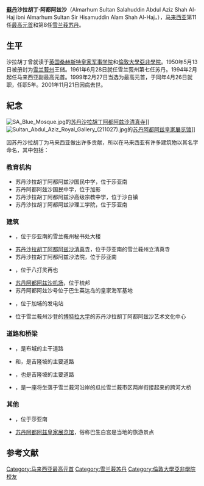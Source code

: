 {{noteTA|
G1=melayu
|T=zh-sg:苏丹沙拉胡丁·阿都阿兹沙;zh-cn:苏丹·沙拉胡丁·阿卜杜勒·阿齐兹·沙阿;zh-tw:蘇丹沙拉胡丁·阿布都拉·阿濟茲·沙
|1=zh-sg:苏丹沙拉胡丁·阿都阿兹沙;zh-cn:苏丹·沙拉胡丁·阿卜杜勒·阿齐兹·沙阿;zh-tw:蘇丹沙拉胡丁·阿布都拉·阿濟茲·沙
|1=zh-sg:沙拉胡丁·阿都阿兹沙;zh-cn:沙拉胡丁·阿卜杜勒·阿齐兹·沙阿;zh-tw:沙拉胡丁·阿布都拉·阿濟茲·沙
}}
{{Infobox royalty|monarch
|name            = 沙拉胡丁·阿都阿兹沙<br/>Salahuddin Abdul Aziz Shah
|succession      = {{flagicon image|Flag of the Supreme Head of Malaysia.svg}} 第11任[[马来西亚最高元首|马来西亚最高元首]]
|image           =File:President Gloria Macapagal-Arroyo walks with His Majesty, the Yang Di-Pertuan Agong of Malaysia cropped.jpg
|reign           = 1999年4月26日-{{box|2001年11月21日}}（{{age in years and days|1999|4|26|2001|11|21|age=no}}）
|predecessor     =[[端姑·惹化|端姑·惹化]]
|successor       =[[端姑賽西拉祖丁|端姑賽西拉祖丁]]
| regent =[[马哈迪·莫哈末|马哈迪·莫哈末]]
|succession1     =[[雪蘭莪州|雪蘭莪州]]第8任[[雪蘭莪蘇丹|蘇丹]]
|reign1          = 1960年9月3日-{{box|2001年11月21日}}（{{age in years and days|1960|9|3|2001|11|21|age=no}}）
|predecessor1    = {{tsl|en|Hisamuddin Alam Shah||Hisamuddin of Selangor}}
|successor1      = [[苏丹沙拉弗丁|苏丹沙拉弗丁]]
|styles          = 1. Posthumous title:<br>Almarhum Sultan Salahuddin Abdul Aziz Shah Al-Haj ibni Almarhum Sultan Sir Hisamuddin Alam Shah Al-Haj<br>
2. Yang di-Pertuan Agong of Malaysia (April 1999–November 2001):<br>
[[马来西亚封衔|Duli Yang Maha Mulia]] Yang di-Pertuan Agong Sultan Salahuddin Abdul Aziz Shah Al-Haj ibni Almarhum Sultan Sir Hisamuddin Alam Shah Al-Haj<br>
3. Sultan of Selangor (3 September 1960–21 November 2001):<br>
[[马来西亚封衔|Duli Yang Maha Mulia]] Sultan Salahuddin Abdul Aziz Shah Al-Haj ibni Almarhum Sultan Sir Hisamuddin Alam Shah Al-Haj<ref>''Information Malaysia'' (1998), pg 753</ref><br>
4. Raja Muda of Selangor (1950–1960):<br>
His Highness Tengku Abdul Aziz Shah ibni Hisamuddin Alam Shah<ref>Martin, Keltie, Renwick, Epstein, Paxton, Steinberg, ''The Statesman's Year-book: Statistical and Historical Annual of the States of the World for the Year ; 1978-1979'', pg 520</ref>
|spouse          = [[Raja_Nur_Saidat_ul-Ihsan|Raja Nur Saidat ul-Ihsan]] (div. 1943)<br/>[[Che'_Mahiran|Che' Mahiran]] (div. 1954)<br/>{{tsl|en|Tengku Ampuan Rahimah||Tengku Ampuan Rahimah}} <br/>[[Sharifa_Salmah|Sharifa Salmah]] (div. 1962)<br/>{{tsl|en|Tuanku Siti Aishah||Tuanku Siti Aishah}} 
|issue           = Nor Halija<br />[[蘇丹沙拉弗丁|Sultan Sharafuddin Abdul Aziz Shah]]<br />Sofiah<br />Sulaiman Shah<br />Zahariah<br />Fatimah<br />Abdul Samad<br /> Arafiah<br />Aishah<br />Ahmad Shah<br />Nor Marina<br />Nor Zehan
|royal house  = [[雪蘭莪|雪蘭莪]]
|royal anthem = [[我的祖國_(馬來西亞)|我的祖國]]
|father       = [[Sultan_Hisamuddin|Sultan Hisamuddin]]
|mother       = [[Ampuan_Raja_Jemaah|Ampuan Raja Jemaah]]
|birth_date  ={{Birth date|1924|3|8|df=y}}
|birth_place = {{flag|Federated Malay States}}{{flag|Selangor|pre-1965}}[[瓜拉冷岳縣|瓜拉冷岳縣]]
|death_date  ={{Death date and age|2001|11|21|1924|3|8|df=y}}
|death_place ={{馬來西亞}}[[吉隆坡|吉隆坡]]
|place of burial =[[巴生|巴生]][[蘇丹蘇萊曼清真寺|皇家陵墓]]
|occupation      =
|}}
'''[[蘇丹_(稱謂)|蘇丹]]沙拉胡丁·阿都阿兹沙'''（Almarhum Sultan Salahuddin Abdul Aziz Shah Al-Haj ibni Almarhum Sultan Sir Hisamuddin Alam Shah Al-Haj，{{bd|1924年|3月8日|2001年|11月21日}}），[[马来西亚|马来西亚]]第11任[[马来西亚最高元首|最高元首]]和第8任[[雪兰莪苏丹|雪兰莪苏丹]]。

==生平==
沙拉胡丁曾就读于[[英国|英国]][[桑赫斯特皇家军事学院|桑赫斯特皇家军事学院]]和[[倫敦大學亞非學院|倫敦大學亞非學院]]。1950年5月13日被册封为[[雪兰莪州|雪兰莪州]]王储。1961年6月28日就任雪兰莪州第七任苏丹。1994年2月起任马来西亚副最高元首。1999年2月27日当选为最高元首，于同年4月26日就职，任职5年。2001年11月21日因病去世。

==紀念==
[[File:SA_Blue_Mosque.jpg|thumb]]的[[苏丹沙拉胡丁阿都阿兹沙清真寺|苏丹沙拉胡丁阿都阿兹沙清真寺]]]]
[[File:Sultan_Abdul_Aziz_Royal_Gallery_(211027).jpg|thumb]]的[[苏丹阿都阿兹皇家展览馆|苏丹阿都阿兹皇家展览馆]]]]

因苏丹沙拉胡丁为马来西亚做出许多贡献，所以在马来西亚有许多建筑物以其名字命名，其中包括：

===教育机构===
* 苏丹沙拉胡丁阿都阿兹沙国民中学，位于莎亚南
* 苏丹阿都阿兹沙国民中学，位于加影
* 苏丹沙拉胡丁阿都阿兹沙高级宗教中学，位于沙白镇
* 苏丹沙拉胡丁阿都阿兹沙理工学院，位于莎亚南

===建筑===
* {{tsl|en|Sultan Salahuddin Abdul Aziz Shah Building|苏丹沙拉胡丁阿都阿兹沙大厦}}，位于莎亚南的雪兰莪州秘书处大楼
* [[苏丹沙拉胡丁阿都阿兹沙清真寺|苏丹沙拉胡丁阿都阿兹沙清真寺]]，位于莎亚南的雪兰莪州立清真寺
* 苏丹沙拉胡丁阿都阿兹沙法院，位于莎亚南
* {{tsl|en|Sultan Abdul Aziz Shah Jamek Mosque|苏丹阿都阿兹沙占美清真寺}}，位于八打灵再也
* [[苏丹阿都阿兹沙机场|苏丹阿都阿兹沙机场]]，位于梳邦
* 苏丹阿都阿兹沙号位于巴生英达岛的皇家海军基地
* {{tsl|en|Sultan Salahuddin Abdul Aziz Power Station|苏丹沙拉胡丁阿都阿兹发电站}}，位于加埔的发电站
* 位于雪兰莪州沙登的[[博特拉大学|博特拉大学]]的苏丹沙拉胡丁阿都阿兹沙艺术文化中心

===道路和桥梁===
* {{tsl|en|Persiaran Sultan Salahuddin Abdul Aziz Shah, Putrajaya|苏丹沙拉胡丁阿都阿兹沙道}}，是布城的主干道路
* {{tsl|en|Jalan Sultan Salahuddin|苏丹沙拉胡丁路}}和{{tsl|en|Persiaran Sultan Salahuddin|苏丹沙拉胡丁道}}，是吉隆坡的主要道路
* {{tsl|en|Jalan Raja Muda Abdul Aziz|拉惹慕达阿都阿兹路}}，也是吉隆坡的主要道路
* {{tsl|en|Sultan Salahuddin Abdul Aziz Shah Bridge|苏丹沙拉胡丁阿都阿兹沙大桥}}，是一座将坐落于雪兰莪河沿岸的瓜拉雪兰莪市区两岸衔接起来的跨河大桥

===其他===
* {{tsl|en|Sultan Abdul Aziz Shah Golf and Country Club|苏丹阿都阿兹沙高尔夫球场}} ，位于莎亚南
* [[苏丹阿都阿兹皇家展览馆|苏丹阿都阿兹皇家展览馆]]，俗称巴生白宫是当地的旅游景点

==参考文献==
{{Reflist}}

{{DEFAULTSORT:Salahuddin}}
[[Category:马来西亚最高元首|Category:马来西亚最高元首]]
[[Category:雪兰莪苏丹|Category:雪兰莪苏丹]]
[[Category:倫敦大學亞非學院校友|Category:倫敦大學亞非學院校友]]